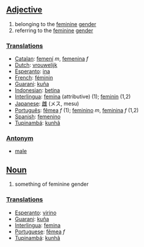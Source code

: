 ==[[Adjective]]==

#belonging to the [[feminine]] [[gender]]
#referring to the [[feminine]] [[gender]]

===[[Translation]]s===
*[[Catalan]]: [[femení]] ''m'', [[femenina]] ''f''
*[[Dutch]]: [[vrouwelijk]]
*[[Esperanto]]: [[ina]]
*[[French]]: [[féminin]]
*[[Guarani]]: [[kuña]]
*[[Indonesian]]: [[betina]]
*[[Interlingua]]: [[femina]] (attributive) (1); [[feminin]] (1,2)
*[[Japanese]]: [[雌]] (メス, mesu)
*[[Português]]: [[fêmea]] ''f'' (1); [[feminino]] ''m'', [[feminina]] ''f'' (1,2)
*[[Spanish]]: [[femenino]]
*[[Tupinambá]]: [[kunhã]]

===[[Antonym]]===
*[[male]]

==[[Noun]]==

#something of feminine gender

===[[Translation]]s===
*[[Esperanto]]: [[virino]]
*[[Guarani]]: [[kuña]]
*[[Interlingua]]: [[femina]]
*[[Portuguese]]: [[fêmea]] ''f''
*[[Tupinambá]]: [[kunhã]]